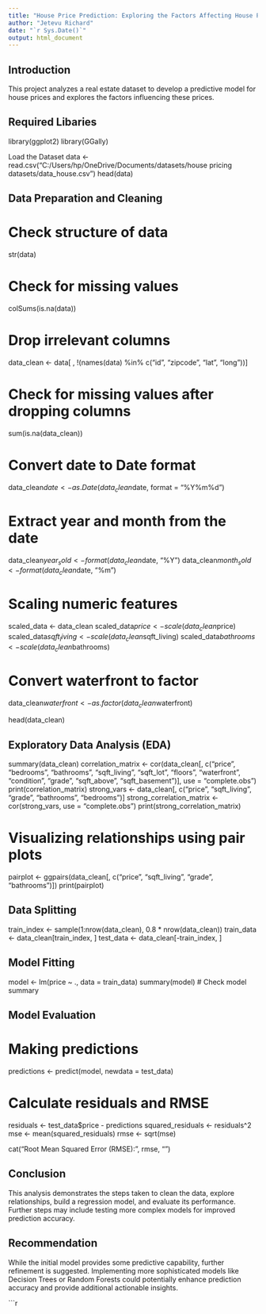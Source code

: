 ---
title: "House Price Prediction: Exploring the Factors Affecting House Prices"
author: "Jetevu Richard"
date: "`r Sys.Date()`"
output: html_document
---

## Introduction
This project analyzes a real estate dataset to develop a predictive model for house prices and explores the factors influencing these prices.

## Required Libaries
library(ggplot2)
library(GGally)

 Load the Dataset
data <- read.csv("C:/Users/hp/OneDrive/Documents/datasets/house pricing datasets/data_house.csv")
head(data)

## Data Preparation and Cleaning
# Check structure of data
str(data)

# Check for missing values
colSums(is.na(data))

# Drop irrelevant columns
data_clean <- data[ , !(names(data) %in% c("id", "zipcode", "lat", "long"))]

# Check for missing values after dropping columns
sum(is.na(data_clean))

# Convert date to Date format
data_clean$date <- as.Date(data_clean$date, format = "%Y%m%d")

# Extract year and month from the date
data_clean$year_sold <- format(data_clean$date, "%Y")
data_clean$month_sold <- format(data_clean$date, "%m")

# Scaling numeric features
scaled_data <- data_clean
scaled_data$price <- scale(data_clean$price)
scaled_data$sqft_living <- scale(data_clean$sqft_living)
scaled_data$bathrooms <- scale(data_clean$bathrooms)

# Convert waterfront to factor
data_clean$waterfront <- as.factor(data_clean$waterfront)

head(data_clean)

## Exploratory Data Analysis (EDA)
summary(data_clean)
correlation_matrix <- cor(data_clean[, c("price", "bedrooms", "bathrooms", "sqft_living", "sqft_lot", "floors", 
                                         "waterfront", "condition", "grade", "sqft_above", "sqft_basement")], 
                          use = "complete.obs")
print(correlation_matrix)
strong_vars <- data_clean[, c("price", "sqft_living", "grade", "bathrooms", "bedrooms")]
strong_correlation_matrix <- cor(strong_vars, use = "complete.obs")
print(strong_correlation_matrix)

# Visualizing relationships using pair plots
pairplot <- ggpairs(data_clean[, c("price", "sqft_living", "grade", "bathrooms")])
print(pairplot)

## Data Splitting
train_index <- sample(1:nrow(data_clean), 0.8 * nrow(data_clean))
train_data <- data_clean[train_index, ]
test_data <- data_clean[-train_index, ]

## Model Fitting
model <- lm(price ~ ., data = train_data)
summary(model)  # Check model summary

## Model Evaluation
# Making predictions
predictions <- predict(model, newdata = test_data)

# Calculate residuals and RMSE
residuals <- test_data$price - predictions
squared_residuals <- residuals^2
mse <- mean(squared_residuals)
rmse <- sqrt(mse)

cat("Root Mean Squared Error (RMSE):", rmse, "\n")

## Conclusion
This analysis demonstrates the steps taken to clean the data, explore relationships, build a regression model, and evaluate its performance. Further steps may include testing more complex models for improved prediction accuracy.

## Recommendation
While the initial model provides some predictive capability, further refinement is suggested. Implementing more sophisticated models like Decision Trees or Random Forests could potentially enhance prediction accuracy and provide additional actionable insights.

```{r}
